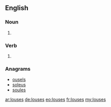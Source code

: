 ==English==

===Noun===
{{head|en|noun plural form}}

# {{context|nonstandard|lang=en}} {{plural of|louse|lang=en}}

===Verb===
{{head|en|verb form}}

# {{en-third-person singular of|louse}}

===Anagrams===
* [[ousels#English|ousels]]
* [[soleus#English|soleus]]
* [[soules#English|soules]]

[[ar:louses]]
[[de:louses]]
[[eo:louses]]
[[fr:louses]]
[[my:louses]]